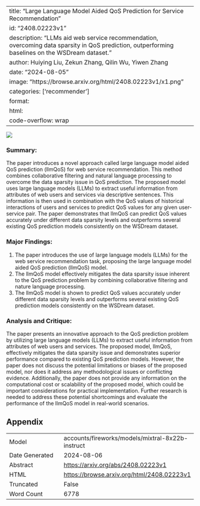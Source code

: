 
---
title: "Large Language Model Aided QoS Prediction for Service Recommendation"
id: "2408.02223v1"
description: "LLMs aid web service recommendation, overcoming data sparsity in QoS prediction, outperforming baselines on the WSDream dataset."
author: Huiying Liu, Zekun Zhang, Qilin Wu, Yiwen Zhang
date: "2024-08-05"
image: "https://browse.arxiv.org/html/2408.02223v1/x1.png"
categories: ['recommender']
format:
  html:
    code-overflow: wrap
---

![](https://browse.arxiv.org/html/2408.02223v1/x1.png)

### Summary:

The paper introduces a novel approach called large language model aided QoS prediction (llmQoS) for web service recommendation. This method combines collaborative filtering and natural language processing to overcome the data sparsity issue in QoS prediction. The proposed model uses large language models (LLMs) to extract useful information from attributes of web users and services via descriptive sentences. This information is then used in combination with the QoS values of historical interactions of users and services to predict QoS values for any given user-service pair. The paper demonstrates that llmQoS can predict QoS values accurately under different data sparsity levels and outperforms several existing QoS prediction models consistently on the WSDream dataset.

### Major Findings:

1. The paper introduces the use of large language models (LLMs) for the web service recommendation task, proposing the large language model aided QoS prediction (llmQoS) model.
2. The llmQoS model effectively mitigates the data sparsity issue inherent to the QoS prediction problem by combining collaborative filtering and nature language processing.
3. The llmQoS model is shown to predict QoS values accurately under different data sparsity levels and outperforms several existing QoS prediction models consistently on the WSDream dataset.

### Analysis and Critique:

The paper presents an innovative approach to the QoS prediction problem by utilizing large language models (LLMs) to extract useful information from attributes of web users and services. The proposed model, llmQoS, effectively mitigates the data sparsity issue and demonstrates superior performance compared to existing QoS prediction models. However, the paper does not discuss the potential limitations or biases of the proposed model, nor does it address any methodological issues or conflicting evidence. Additionally, the paper does not provide any information on the computational cost or scalability of the proposed model, which could be important considerations for practical implementation. Further research is needed to address these potential shortcomings and evaluate the performance of the llmQoS model in real-world scenarios.

## Appendix

|          |          |
|----------|----------|
| Model     | accounts/fireworks/models/mixtral-8x22b-instruct       |
| Date Generated     | 2024-08-06       |
| Abstract | [https://arxiv.org/abs/2408.02223v1](https://arxiv.org/abs/2408.02223v1)        |
| HTML     | [https://browse.arxiv.org/html/2408.02223v1](https://browse.arxiv.org/html/2408.02223v1)       |
| Truncated       | False       |
| Word Count       | 6778       |